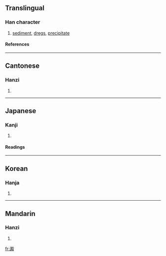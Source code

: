 {{see|淀}}

==Translingual==
===Han character===
{{Han char|rn=85|rad=水|as=13|sn=16|four=3714<sub>7</sub>|canj=水尸金水 (ESCE)}}
# [[sediment]], [[dregs]], [[precipitate]]
====References====
{{Han ref|kx=0653.260|dkj=18410|dj=1063.190|hdz=31764.160|uh=6FB1|ud=28593|bh=BEFD|bd=48893}}

----
==Cantonese==
===Hanzi===
{{yue-hanzi|jyut=|y=din6}}
# {{defn|Cantonese}}

----
==Japanese==
===Kanji===
{{ja-kanji|grade=|rs=水13}}
# {{defn|Japanese}} 
====Readings====
{{ja-readings|on=[[てん]] (ten), [[でん]] (den)|kun=[[おり]] (ori), [[どろ]] (doro), [[よどむ]] (yodomu)}}

----
==Korean==
===Hanja===
{{ko-hanja|hangeul=전|eumhun=|rv=jeon|mr=chŏn|y=cen}}
# {{defn|Korean}}

----
==Mandarin==
===Hanzi===
{{cmn-hanzi|sim=淀|pin=[[diàn]] (dian4)|wg=tien<sup>4</sup>}}
# {{defn|Mandarin}}

[[fr:澱]]